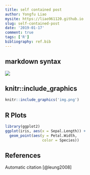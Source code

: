 ```yaml
---
title: self contained post
author: Yongfu Liao
mysite: https://liao961120.github.io
slug: self-contained-post
date: '2019-01-17'
comment: true
tags: ['R']
bibliography: ref.bib
---
```



## markdown syntax

![](img.png)

## knitr::include_graphics

```r
knitr::include_graphics('img.png')
```

## R Plots

```r
library(ggplot2)
ggplot(iris, aes(x = Sepal.Length)) +
  geom_point(aes(y = Petal.Width,
                 color = Species))
```

## References {#references}

Automatic citation [@leung2008]


